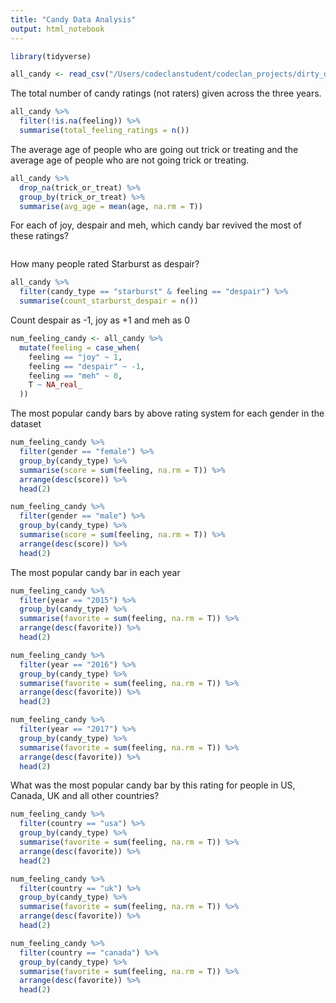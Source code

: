 ```yaml
---
title: "Candy Data Analysis"
output: html_notebook
---
```

```r
library(tidyverse)
```

```r
all_candy <- read_csv("/Users/codeclanstudent/codeclan_projects/dirty_data_project_karolina/task4/clean_data/candy.csv")
```

The total number of candy ratings (not raters) given across the three years.

```r
all_candy %>%
  filter(!is.na(feeling)) %>% 
  summarise(total_feeling_ratings = n())
```
The average age of people who are going out trick or treating and the average age of people who are not going trick or treating.

```r
all_candy %>%
  drop_na(trick_or_treat) %>% 
  group_by(trick_or_treat) %>% 
  summarise(avg_age = mean(age, na.rm = T))
```

For each of joy, despair and meh, which candy bar revived the most of these ratings?

```r

```


How many people rated Starburst as despair?

```r
all_candy %>% 
  filter(candy_type == "starburst" & feeling == "despair") %>% 
  summarise(count_starburst_despair = n())
```
Count despair as -1, joy as +1 and meh as 0

```r
num_feeling_candy <- all_candy %>% 
  mutate(feeling = case_when(
    feeling == "joy" ~ 1,
    feeling == "despair" ~ -1,
    feeling == "meh" ~ 0,
    T ~ NA_real_
  ))
```

The most popular candy bars by above rating system for each gender in the dataset

```r
num_feeling_candy %>% 
  filter(gender == "female") %>% 
  group_by(candy_type) %>% 
  summarise(score = sum(feeling, na.rm = T)) %>% 
  arrange(desc(score)) %>% 
  head(2)
```

```r
num_feeling_candy %>% 
  filter(gender == "male") %>% 
  group_by(candy_type) %>% 
  summarise(score = sum(feeling, na.rm = T)) %>% 
  arrange(desc(score)) %>% 
  head(2)
```

The most popular candy bar in each year

```r
num_feeling_candy %>% 
  filter(year == "2015") %>% 
  group_by(candy_type) %>% 
  summarise(favorite = sum(feeling, na.rm = T)) %>% 
  arrange(desc(favorite)) %>% 
  head(2)
```

```r
num_feeling_candy %>% 
  filter(year == "2016") %>% 
  group_by(candy_type) %>% 
  summarise(favorite = sum(feeling, na.rm = T)) %>% 
  arrange(desc(favorite)) %>% 
  head(2)
```


```r
num_feeling_candy %>% 
  filter(year == "2017") %>% 
  group_by(candy_type) %>% 
  summarise(favorite = sum(feeling, na.rm = T)) %>% 
  arrange(desc(favorite)) %>% 
  head(2)
```

What was the most popular candy bar by this rating for people in US, Canada, UK and all other countries?

```r
num_feeling_candy %>% 
  filter(country == "usa") %>% 
  group_by(candy_type) %>% 
  summarise(favorite = sum(feeling, na.rm = T)) %>% 
  arrange(desc(favorite)) %>% 
  head(2)
```

```r
num_feeling_candy %>% 
  filter(country == "uk") %>% 
  group_by(candy_type) %>% 
  summarise(favorite = sum(feeling, na.rm = T)) %>% 
  arrange(desc(favorite)) %>% 
  head(2)
```

```r
num_feeling_candy %>% 
  filter(country == "canada") %>% 
  group_by(candy_type) %>% 
  summarise(favorite = sum(feeling, na.rm = T)) %>% 
  arrange(desc(favorite)) %>% 
  head(2)
```

